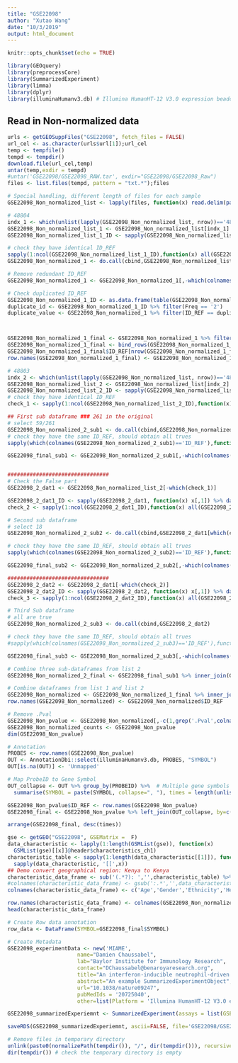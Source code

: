 ```yaml
---
title: "GSE22098"
author: "Xutao Wang"
date: "10/3/2019"
output: html_document
---
```


```r
knitr::opts_chunk$set(echo = TRUE)
```

```r
library(GEOquery)
library(preprocessCore)
library(SummarizedExperiment)
library(limma)
library(dplyr)
library(illuminaHumanv3.db) # Illumina HumanHT-12 V3.0 expression beadchip
```

## Read in Non-normalized data
```r
urls <- getGEOSuppFiles("GSE22098", fetch_files = FALSE)
url_cel <- as.character(urls$url[1]);url_cel
temp <- tempfile()
tempd <- tempdir()
download.file(url_cel,temp)
untar(temp,exdir = tempd)
#untar('GSE22098/GSE22098_RAW.tar', exdir="GSE22098/GSE22098_Raw")
files <- list.files(tempd, pattern = "txt.*");files

# Special handling, different length of files for each sample
GSE22098_Non_normalized_list <- lapply(files, function(x) read.delim(paste0(tempd,'/',x), header=TRUE, col.names = c('ID_REF',gsub('_.*','',x),paste0(gsub('_.*','',x),'.Pval'))))
```

```r
# 48804
indx_1 <- which(unlist(lapply(GSE22098_Non_normalized_list, nrow))=='48804')
GSE22098_Non_normalized_list_1 <- GSE22098_Non_normalized_list[indx_1]
GSE22098_Non_normalized_list_1_ID <- sapply(GSE22098_Non_normalized_list_1, function(x) x[,1]) %>% data.frame()

# check they have identical ID_REF
sapply(1:ncol(GSE22098_Non_normalized_list_1_ID),function(x) all(GSE22098_Non_normalized_list_1_ID[,1]==GSE22098_Non_normalized_list_1_ID[,x]))
GSE22098_Non_normalized_1 <- do.call(cbind,GSE22098_Non_normalized_list_1)

# Remove redundant ID_REF
GSE22098_Non_normalized_1 <- GSE22098_Non_normalized_1[,-which(colnames(GSE22098_Non_normalized_1)%in%'ID_REF')[-1]]

# Check duplicated ID_REF
GSE22098_Non_normalized_1_ID <- as.data.frame(table(GSE22098_Non_normalized_1$ID_REF))
duplicate_id <- GSE22098_Non_normalized_1_ID %>% filter(Freq == '2')
duplicate_value <- GSE22098_Non_normalized_1 %>% filter(ID_REF == duplicate_id$Var1)



GSE22098_Non_normalized_1_final <- GSE22098_Non_normalized_1 %>% filter(ID_REF !=duplicate_id$Var1)
GSE22098_Non_normalized_1_final <- bind_rows(GSE22098_Non_normalized_1_final,apply(duplicate_value[,-1],2,mean))
GSE22098_Non_normalized_1_final$ID_REF[nrow(GSE22098_Non_normalized_1_final)] <- as.character(duplicate_id$Var1)
row.names(GSE22098_Non_normalized_1_final) <- GSE22098_Non_normalized_1_final$ID_REF

```



```r
# 48803
indx_2 <- which(unlist(lapply(GSE22098_Non_normalized_list, nrow))=='48803')
GSE22098_Non_normalized_list_2 <- GSE22098_Non_normalized_list[indx_2]
GSE22098_Non_normalized_list_2_ID <- sapply(GSE22098_Non_normalized_list_2, function(x) x[,1]) %>% data.frame()
# check they have identical ID_REF
check_1 <- sapply(1:ncol(GSE22098_Non_normalized_list_2_ID),function(x) all(GSE22098_Non_normalized_list_2_ID[,1]==GSE22098_Non_normalized_list_2_ID[,x]))

## First sub dataframe ### 261 in the original
# select 59/261
GSE22098_Non_normalized_2_sub1 <- do.call(cbind,GSE22098_Non_normalized_list_2[which(check_1)])
# check they have the same ID_REF, should obtain all trues
sapply(which(colnames(GSE22098_Non_normalized_2_sub1)=='ID_REF'),function(x) all(GSE22098_Non_normalized_2_sub1[,1]==GSE22098_Non_normalized_2_sub1[,x]))

GSE22098_final_sub1 <- GSE22098_Non_normalized_2_sub1[,-which(colnames(GSE22098_Non_normalized_2_sub1)=='ID_REF')[-1]]


################################
# Check the False part
GSE22098_2_dat1 <- GSE22098_Non_normalized_list_2[-which(check_1)]

GSE22098_2_dat1_ID <- sapply(GSE22098_2_dat1, function(x) x[,1]) %>% data.frame()
check_2 <- sapply(1:ncol(GSE22098_2_dat1_ID),function(x) all(GSE22098_2_dat1_ID[,1]==GSE22098_2_dat1_ID[,x]))

# Second sub dataframe 
# select 18
GSE22098_Non_normalized_2_sub2 <- do.call(cbind,GSE22098_2_dat1[which(check_2)])

# check they have the same ID_REF, should obtain all trues
sapply(which(colnames(GSE22098_Non_normalized_2_sub2)=='ID_REF'),function(x) all(GSE22098_Non_normalized_2_sub2[,1]==GSE22098_Non_normalized_2_sub2[,x]))

GSE22098_final_sub2 <- GSE22098_Non_normalized_2_sub2[,-which(colnames(GSE22098_Non_normalized_2_sub2)=='ID_REF')[-1]]

################################
GSE22098_2_dat2 <- GSE22098_2_dat1[-which(check_2)]
GSE22098_2_dat2_ID <- sapply(GSE22098_2_dat2, function(x) x[,1]) %>% data.frame()
check_3 <- sapply(1:ncol(GSE22098_2_dat2_ID),function(x) all(GSE22098_2_dat2_ID[,1]==GSE22098_2_dat2_ID[,x]))

# Third Sub dataframe
# all are true
GSE22098_Non_normalized_2_sub3 <- do.call(cbind,GSE22098_2_dat2)

# check they have the same ID_REF, should obtain all trues
#sapply(which(colnames(GSE22098_Non_normalized_2_sub3)=='ID_REF'),function(x) all(GSE22098_Non_normalized_2_sub3[,1]==GSE22098_Non_normalized_2_sub3[,x]))

GSE22098_final_sub3 <- GSE22098_Non_normalized_2_sub3[,-which(colnames(GSE22098_Non_normalized_2_sub3)=='ID_REF')[-1]]

# Combine three sub-dataframes from list 2
GSE22098_Non_normalized_2_final <- GSE22098_final_sub1 %>% inner_join(GSE22098_final_sub2, by= c('ID_REF'="ID_REF")) %>% inner_join(GSE22098_final_sub3, by= c('ID_REF'="ID_REF")) %>% as_tibble()

```

```r
# Combine dataframes from list 1 and list 2
GSE22098_Non_normalized <- GSE22098_Non_normalized_1_final %>% inner_join(GSE22098_Non_normalized_2_final, by= c('ID_REF'="ID_REF")) %>% data.frame()
row.names(GSE22098_Non_normalized) <- GSE22098_Non_normalized$ID_REF
```

```r
# Remove .Pval
GSE22098_Non_pvalue <- GSE22098_Non_normalized[,-c(1,grep('.Pval',colnames(GSE22098_Non_normalized)))]
GSE22098_Non_normalized_counts <- GSE22098_Non_pvalue
dim(GSE22098_Non_pvalue)
```

```r
# Annotation
PROBES <- row.names(GSE22098_Non_pvalue) 
OUT <- AnnotationDbi::select(illuminaHumanv3.db, PROBES, "SYMBOL")
OUT[is.na(OUT)] <- 'Unmapped'

# Map ProbeID to Gene Symbol 
OUT_collapse <- OUT %>% group_by(PROBEID) %>%  # Multiple gene symbols map to the same ProbeID
  summarise(SYMBOL = paste(SYMBOL, collapse=", "), times = length(unlist(strsplit(SYMBOL, ",")))) 

GSE22098_Non_pvalue$ID_REF <- row.names(GSE22098_Non_pvalue)
GSE22098_final <- GSE22098_Non_pvalue %>% left_join(OUT_collapse, by=c('ID_REF'="PROBEID")) %>% as_tibble()

arrange(GSE22098_final, desc(times))
```

```r
gse <- getGEO("GSE22098", GSEMatrix =  F)
data_characteristic <- lapply(1:length(GSMList(gse)), function(x)  
  GSMList(gse)[[x]]@header$characteristics_ch1)
characteristic_table <- sapply(1:length(data_characteristic[[1]]), function(x) 
  sapply(data_characteristic, '[[',x)) 
## Demo convert geographical region: Kenya to Kenya
characteristic_data_frame <- sub('(.*?): ','',characteristic_table) %>% DataFrame()
#colnames(characteristic_data_frame) <- gsub(':.*','',data_characteristic[[1]])
colnames(characteristic_data_frame) <- c('Age','Gender','Ethnicity','HealthControl')

row.names(characteristic_data_frame) <- colnames(GSE22098_Non_normalized_counts)
head(characteristic_data_frame)
```

```r
# Create Row data annotation
row_data <- DataFrame(SYMBOL=GSE22098_final$SYMBOL)

# Create Metadata
GSE22098_experimentData <- new('MIAME',
                      name="Damien Chaussabel",
                      lab="Baylor Institute for Immunology Research",
                      contact="DChaussabel@benaroyaresearch.org",
                      title="An interferon-inducible neutrophil-driven blood transcriptional signature in human tuberculosis",
                      abstract="An example SummarizedExperimentObject",
                      url="10.1038/nature09247",
                      pubMedIds = '20725040',
                      other=list(Platform = 'Illumina HumanHT-12 V3.0 expression beadchip'))

GSE22098_summarizedExperiemnt <- SummarizedExperiment(assays = list(GSE22098_Non_normalized_counts= as.matrix(GSE22098_Non_normalized_counts)), colData = characteristic_data_frame, rowData = row_data, metadata = list(GSE22098_experimentData)); GSE22098_summarizedExperiemnt
```

```r
saveRDS(GSE22098_summarizedExperiemnt, ascii=FALSE, file='GSE22098/GSE22098_summarizedExperiemnt.RDS')

# Remove files in temporary directory
unlink(paste0(normalizePath(tempdir()), "/", dir(tempdir())), recursive = TRUE)
dir(tempdir()) # check the temporary directory is empty
```

